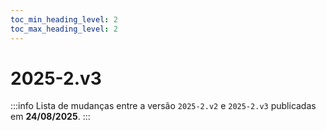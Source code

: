 ```yaml
---
toc_min_heading_level: 2
toc_max_heading_level: 2
---
```




# 2025-2.v3 


:::info
Lista de mudanças entre a versão `2025-2.v2` e `2025-2.v3` publicadas em **24/08/2025**.
:::
        
<Professor />
<Turma />
<Sala />
